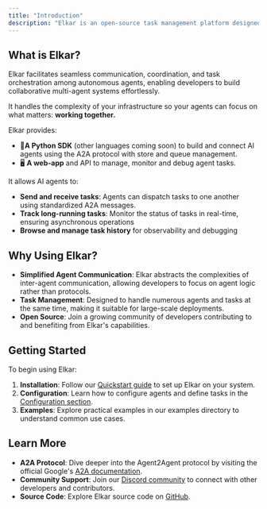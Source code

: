 ```yaml
---
title: "Introduction"
description: "Elkar is an open-source task management platform designed for AI agents, built upon Google's Agent2Agent (A2A) protocol."
---
```


## What is Elkar?

Elkar facilitates seamless communication, coordination, and task orchestration among autonomous agents, enabling developers to build collaborative multi-agent systems effortlessly.

It handles the complexity of your infrastructure so your agents can focus on what matters: **working together.**

Elkar provides:

- 🐍**A Python SDK**  (other languages coming soon) to build and connect AI agents using the A2A protocol with store and queue management.
- 🖥️ **A web-app** and API to manage, monitor and debug agent tasks.

It allows  AI agents to:

- **Send and receive tasks**: Agents can dispatch tasks to one another using standardized A2A messages.
- **Track long-running tasks**: Monitor the status of tasks in real-time, ensuring asynchronous operations
- **Browse and manage task history** for observability and debugging

## Why Using Elkar?

- **Simplified Agent Communication**: Elkar abstracts the complexities of inter-agent communication, allowing developers to focus on agent logic rather than protocols.
- **Task Management**: Designed to handle numerous agents and tasks at the same time, making it suitable for large-scale deployments.
- **Open Source**: Join a growing community of developers contributing to and benefiting from Elkar's capabilities.

## Getting Started

To begin using Elkar:

1. **Installation**: Follow our [Quickstart guide](https://docs.elkar.co/getting-started/quickstart) to set up Elkar on your system.
2. **Configuration**: Learn how to configure agents and define tasks in the [Configuration section](https://docs.elkar.co/configuration/taskupdate).
3. **Examples**: Explore practical examples in our examples directory to understand common use cases.

## Learn More

- **A2A Protocol**: Dive deeper into the Agent2Agent protocol by visiting the official Google's [A2A documentation](https://github.com/google/A2A).
- **Community Support**: Join our [Discord community](https://discord.gg/HDB4rkqn) to connect with other developers and contributors.
- **Source Code**: Explore  Elkar source code on [GitHub](https://github.com/elkar-ai/elkar-a2a).
